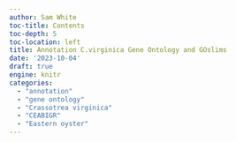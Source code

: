 ```yaml
---
author: Sam White
toc-title: Contents
toc-depth: 5
toc-location: left
title: Annotation C.virginica Gene Ontology and GOslims
date: '2023-10-04'
draft: true
engine: knitr
categories: 
  - "annotation"
  - "gene ontology"
  - "Crassotrea virginica"
  - "CEABIGR"
  - "Eastern oyster"
---
```

